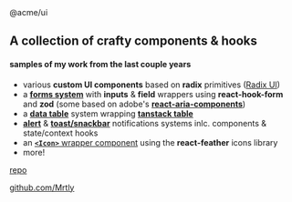 <div className="h-20 px-10 w-full bg-gradient-to-r from-indigo-600 to-purple-700 flex items-center">
	<div className="text-white font-semibold !text-4xl">@acme/ui</div>
</div>
<div className="h-6" />

<div className="px-10" >

## A collection of crafty components & hooks

#### samples of my work from the last couple years

- various **custom UI components** based on **radix** primitives ([Radix UI](https://www.radix-ui.com/))
- a **[forms system](/docs/forms-form--docs)** with **inputs** & **field** wrappers using **react-hook-form** and **zod** (some based on adobe's [**react-aria-components**](https://react-spectrum.adobe.com/react-aria/components.html))
- a **[data table](/docs/display-datatable--docs)** system wrapping [**tanstack table**](https://tanstack.com/table/latest)
- **[alert](/docs/notifications-alert--docs)** & **[toast/snackbar](/docs/notifications-toast--docs)** notifications systems inlc. components & state/context hooks
- an [**`<Icon>`** wrapper component](/story/theme-icons--all-icons) using the **react-feather** icons library
- more!

[repo](https://github.com/Mrtly/acme-ui)

[github.com/Mrtly](https://github.com/Mrtly)

</div>
